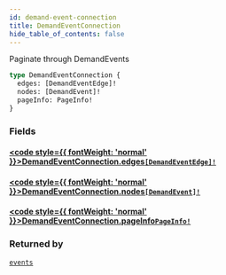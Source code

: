 ```yaml
---
id: demand-event-connection
title: DemandEventConnection
hide_table_of_contents: false
---
```








Paginate through DemandEvents

```graphql
type DemandEventConnection {
  edges: [DemandEventEdge]!
  nodes: [DemandEvent]!
  pageInfo: PageInfo!
}
```


### Fields

#### [<code style={{ fontWeight: 'normal' }}>DemandEventConnection.<b>edges</b></code>](#)<Bullet />[`[DemandEventEdge]!`](/demand/api/graphql-admin/reference/objects/demand-event-edge) <Badge class="secondary" text="non-null"/> <Badge class="secondary" text="object"/>
> 
> 

#### [<code style={{ fontWeight: 'normal' }}>DemandEventConnection.<b>nodes</b></code>](#)<Bullet />[`[DemandEvent]!`](/demand/api/graphql-admin/reference/objects/demand-event) <Badge class="secondary" text="non-null"/> <Badge class="secondary" text="object"/>
> 
> 

#### [<code style={{ fontWeight: 'normal' }}>DemandEventConnection.<b>pageInfo</b></code>](#)<Bullet />[`PageInfo!`](/demand/api/graphql-admin/reference/objects/page-info) <Badge class="secondary" text="non-null"/> <Badge class="secondary" text="object"/>
> 
> 



### Returned by

[`events`](/demand/api/graphql-admin/reference/queries/events)  <Badge class="secondary" text="query"/>



